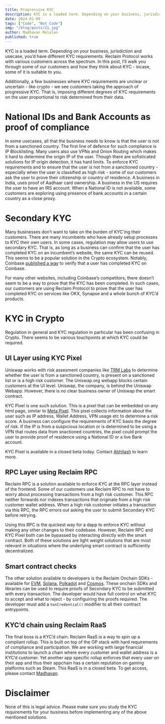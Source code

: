 ```yaml
---
title: Progressive KYC
description: KYC is a loaded term. Depending on your business, jurisdiction and usecase, you’d have different KYC requirements. Reclaim Protocol works with various customers across the spectrum. In this post, I’ll walk you through some of our customers and how they think about KYC - incase, some of it is suitable to you.
date: 2024-01-09
tags: ["Code", "Not Code"]
img: "/blog/posts/21.jpg"
author: Madhavan Malolan
published: true
---
```


KYC is a loaded term. Depending on your business, jurisdiction and usecase, you’d have different KYC requirements. Reclaim Protocol works with various customers across the spectrum. In this post, I’ll walk you through some of our customers and how they think about KYC - incase, some of it is suitable to you.

Additionally, a few businesses where KYC requirements are unclear or uncertain - like crypto - we see customers taking the approach of progressive KYC. That is, imposing different degrees of KYC requirements on the user proportional to risk determined from their data.

# National IDs and Bank Accounts as proof of compliance

In some usecases, all that the business needs to know is that the user is not from a sanctioned country. The first line of defence for such compliance is IP Blocklisting. Many users also use VPNs and Onion Routing which makes it hard to determine the origin IP of the user. Though there are sofisticated solutions for IP origin detection, it has hard limits. To enforce KYC requirements and to ensure that the user is not from a sanctioned country - especially when the user is classified as high risk - some of our customers ask the user to prove their citizenship or country of residence. A business in India, uses proof of Aadhaar card ownership. A business in the US requires the user to have an IRS account. When a National ID is not available, some customers are exploring using presence of bank accounts in a certain country as a close proxy.

# Secondary KYC

Many businesses don’t want to take on the burden of KYC’ing their customers. There are many incumbents who have already setup processes to KYC their own users. In some cases, regulation may allow users to use secondary KYC. That is, as long as a business can confirm that the user has completed KYC on an incumbent’s website, the same KYC can be reused. This seems to be a popular solution in the Crypto ecosystem. Notably, Coinbase [published a way](https://blockworks.co/news/coinbase-identity-verification-kyc) to verify that a user has completed KYC on Coinbase.

For many other websites, including Coinbase’s competitors, there doesn’t seem to be a way to prove that the KYC has been completed. In such cases, our customers are using Reclaim Protocol to prove that the user has completed KYC on services like OKX, Synapse and a whole bunch of KYC’d products.

# KYC in Crypto

Regulation in general and KYC regulation in particular has been confusing in Crypto. There seems to be various touchpoints at which KYC could be required.

## UI Layer using KYC Pixel

Uniswap works with risk assesment companies like [TRM Labs](https://blog.uniswap.org/trm) to determine whether the user is from a sanctioned country, is present on a sanctioned list or is a high risk customer. The Uniswap.org webapp blocks certain customers at the UI level. Uniswap, the company, is behind the Uniswap Webapp. However, there is no clear business owner of Uniswap the smart contract.

KYC Pixel is one such solution. This is a pixel that can be embedded on any html page, similar to [Meta Pixel](https://www.facebook.com/business/tools/meta-pixel). This pixel collects information about the user such as IP address, Wallet Address, VPN usage etc to determine a risk score. A business can configure the requirements of KYC basis the degree of risk. If the IP is from a suspicious location or is determined to be using a VPN that routes data from snactioned countries, the pixel could prompt the user to provide proof of residence using a National ID or a live Bank account.

KYC Pixel is available in a closed beta today. Contact [Abhilash](https://t.me/abhilashi) to learn more.

## RPC Layer using Reclaim RPC

Reclaim RPC is a solution available to enforce KYC at the RPC layer instead of the frontend. Some of our customers use Reclaim RPC to not have to worry about processing transactions from a high risk customer. This RPC neither forwards nor indexes transactions that originate from a high risk customer wallet address. When a high risk customer initiates a transaction via this RPC, the RPC errors out asking the user to submit Secondary KYC before retrying.

Using this RPC is the quickest way for a dapp to enforce KYC without making any other changes to their codebase. However, Reclaim RPC and KYC Pixel both can be bypassed by interacting directly with the smart contract. Both of these solutions are light weight solutions that are most relevant in situations where the underlying smart contract is sufficiently decentralized.

## Smart contract checks

The other solution available to developers is the Reclaim Onchain SDKs - available for [EVM](https://blog.reclaimprotocol.org/posts/usecase-kyc/github.com/reclaimprotocol/solidity-sdk), [Solana](https://blog.reclaimprotocol.org/posts/usecase-kyc/github.com/reclaimprotocol/solana-sdk), [Polkadot](https://blog.reclaimprotocol.org/posts/usecase-kyc/github.com/reclaimprotocol/dot-sdk) and [Cosmos](https://blog.reclaimprotocol.org/posts/usecase-kyc/github.com/reclaimprotocol/cosmos-sdk). These onchain SDKs and libraries can be used to require proofs of Secondary KYC to be submitted with every transaction. The developer would have full control on what KYC to accept and what to reject - by configuiring the proofs required. The developer must add a `hasCredential()` modifier to all their contract entrypoints.

## KYC’d chain using Reclaim RaaS

The final boss is a KYC’d chain. Reclaim RaaS is a way to spin up a compliant rollup. This is built on top of the OP stack with hard requirements of compliance and participation. We are working with large financial institutions to launch a chain where every customer and wallet address is a KYC’d customer. Yet another app specific rollup enforces that every user on their app and thus their appchain has a certain reputation on gaming platforms such as Steam. This RaaS is in a closed beta. To get access, please contact [Madhavan](https://t.me/madhavanmalolan).

# Disclaimer

None of this is legal advice. Please make sure you study the KYC requirements for your business before implementing any of the above mentioned solutions.
